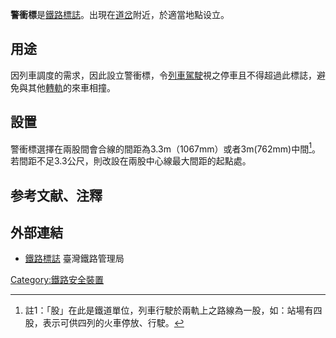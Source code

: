 {{Unreferenced|time=2010-02-23}}
'''警衝標'''是[[鐵路|鐵路]][[標誌|標誌]]。出現在[[道岔|道岔]]附近，於適當地點设立。

==用途==
因列車調度的需求，因此設立警衝標，令[[列車駕駛|列車駕駛]]視之停車且不得超過此標誌，避免與其他[[轉轍|轉軌]]的來車相撞。

==設置==
警衝標選擇在兩股間會合線的間距為3.3m（1067mm）或者3m(762mm)中間<ref>註1：「股」在此是鐵道單位，列車行駛於兩軌上之路線為一股，如：站場有四股，表示可供四列的火車停放、行駛。</ref>。若間距不足3.3公尺，則改設在兩股中心線最大間距的起點處。

==参考文献、注釋==
<div class="references-small">
<references />
</div>

==外部連結==
*[https://web.archive.org/web/20170412143547/http://www.railway.gov.tw/tw/cp.aspx?sn=3726 鐵路標誌] 臺灣鐵路管理局

{{Rail-stub}}
[[Category:鐵路安全裝置|Category:鐵路安全裝置]]
